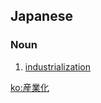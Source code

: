 {{also|產業化|产业化}}
==Japanese==
{{ja-kanjitab|さん|ぎょう|か|yomi=on}}

===Noun===
{{ja-noun|さんぎょうか|kyu=產業化}}

# [[industrialization]] {{gloss|a process of social and economic change}}

[[ko:産業化]]
